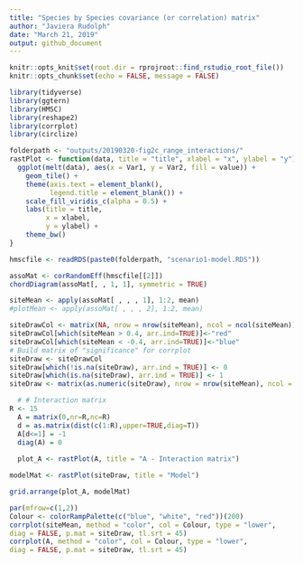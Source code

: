 ```yaml
---
title: "Species by Species covariance (or correlation) matrix"
author: "Javiera Rudolph"
date: "March 21, 2019"
output: github_document
---
```



```r
knitr::opts_knit$set(root.dir = rprojroot::find_rstudio_root_file())
knitr::opts_chunk$set(echo = FALSE, message = FALSE)

library(tidyverse)
library(ggtern)
library(HMSC)
library(reshape2)
library(corrplot)
library(circlize)
```

```r
folderpath <- "outputs/20190320-fig2c_range_interactions/"
rastPlot <- function(data, title = "title", xlabel = "x", ylabel = "y"){
  ggplot(melt(data), aes(x = Var1, y = Var2, fill = value)) +
    geom_tile() +
    theme(axis.text = element_blank(),
          legend.title = element_blank()) +
    scale_fill_viridis_c(alpha = 0.5) +
    labs(title = title,
         x = xlabel,
         y = ylabel) +
    theme_bw()
}
```

```r
hmscfile <- readRDS(paste0(folderpath, "scenario1-model.RDS"))

assoMat <- corRandomEff(hmscfile[[2]])
chordDiagram(assoMat[, , 1, 1], symmetric = TRUE)

```

```r
siteMean <- apply(assoMat[ , , , 1], 1:2, mean)
#plotMean <- apply(assoMat[ , , , 2], 1:2, mean)
```


```r
siteDrawCol <- matrix(NA, nrow = nrow(siteMean), ncol = ncol(siteMean))
siteDrawCol[which(siteMean > 0.4, arr.ind=TRUE)]<-"red"
siteDrawCol[which(siteMean < -0.4, arr.ind=TRUE)]<-"blue"
# Build matrix of "significance" for corrplot
siteDraw <- siteDrawCol
siteDraw[which(!is.na(siteDraw), arr.ind = TRUE)] <- 0
siteDraw[which(is.na(siteDraw), arr.ind = TRUE)] <- 1
siteDraw <- matrix(as.numeric(siteDraw), nrow = nrow(siteMean), ncol = ncol(siteMean))
```

```r
  # # Interaction matrix
R <- 15
  A = matrix(0,nr=R,nc=R)
  d = as.matrix(dist(c(1:R),upper=TRUE,diag=T))
  A[d<=1] = -1
  diag(A) = 0
  
  plot_A <- rastPlot(A, title = "A - Interaction matrix")

```

```r
modelMat <- rastPlot(siteDraw, title = "Model")
```

```r
grid.arrange(plot_A, modelMat)
```

```r
par(mfrow=c(1,2))
Colour <- colorRampPalette(c("blue", "white", "red"))(200)
corrplot(siteMean, method = "color", col = Colour, type = "lower",
diag = FALSE, p.mat = siteDraw, tl.srt = 45)
corrplot(A, method = "color", col = Colour, type = "lower",
diag = FALSE, p.mat = siteDraw, tl.srt = 45)
```


